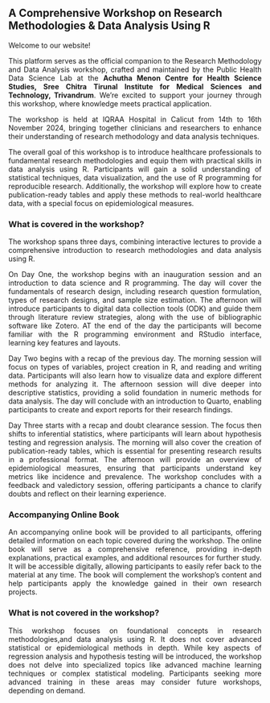 ## A Comprehensive Workshop on Research Methodologies & Data Analysis Using R

::: {style="text-align:justify"}

Welcome to our website!

This platform serves as the official companion to the Research Methodology and Data Analysis workshop, crafted and maintained by the Public Health Data Science Lab at the **Achutha Menon Centre for Health Science Studies, Sree Chitra Tirunal Institute for Medical Sciences and Technology, Trivandrum**. We're excited to support your journey through this workshop, where knowledge meets practical application.

The workshop is held at IQRAA Hospital in Calicut from 14th to 16th November 2024, bringing together clinicians and researchers to enhance their understanding of research methodology and data analysis techniques.

The overall goal of this workshop is to introduce healthcare professionals to fundamental research methodologies and equip them with practical skills in data analysis using R. Participants will gain a solid understanding of statistical techniques, data visualization, and the use of R programming for reproducible research. Additionally, the workshop will explore how to create publication-ready tables and apply these methods to real-world healthcare data, with a special focus on epidemiological measures.
:::

### What is covered in the workshop?

::: {style="text-align:justify"}
The workshop spans three days, combining interactive lectures to provide a comprehensive introduction to research methodologies and data analysis using R.

On Day One, the workshop begins with an inauguration session and an introduction to data science and R programming. The day will cover the fundamentals of research design, including research question formulation, types of research designs, and sample size estimation. The afternoon will introduce participants to digital data collection tools (ODK) and guide them through literature review strategies, along with the use of bibliographic software like Zotero. AT the end of the day the participants will become familiar with the R programming environment and RStudio interface, learning key features and layouts.

Day Two begins with a recap of the previous day. The morning session will focus on types of variables, project creation in R, and reading and writing data. Participants will also learn how to visualize data and explore different methods for analyzing it. The afternoon session will dive deeper into descriptive statistics, providing a solid foundation in numeric methods for data analysis. The day will conclude with an introduction to Quarto, enabling participants to create and export reports for their research findings.

Day Three starts with a recap and doubt clearance session. The focus then shifts to inferential statistics, where participants will learn about hypothesis testing and regression analysis. The morning will also cover the creation of publication-ready tables, which is essential for presenting research results in a professional format. The afternoon will provide an overview of epidemiological measures, ensuring that participants understand key metrics like incidence and prevalence. The workshop concludes with a feedback and valedictory session, offering participants a chance to clarify doubts and reflect on their learning experience.
:::

### Accompanying Online Book

::: {style="text-align:justify"}
An accompanying online book will be provided to all participants, offering detailed information on each topic covered during the workshop. The online book will serve as a comprehensive reference, providing in-depth explanations, practical examples, and additional resources for further study. It will be accessible digitally, allowing participants to easily refer back to the material at any time. The book will complement the workshop's content and help participants apply the knowledge gained in their own research projects.
:::

### What is not covered in the workshop?

::: {style="text-align:justify"}
This workshop focuses on foundational concepts in research methodologies,and data analysis using R. It does not cover advanced statistical or epidemiological methods in depth. While key aspects of regression analysis and hypothesis testing will be introduced, the workshop does not delve into specialized topics like advanced machine learning techniques or complex statistical modeling. Participants seeking more advanced training in these areas may consider future workshops, depending on demand.
:::
